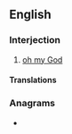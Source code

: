 ==English==

===Interjection===
{{en-interj|head=[[oh]] [[my]]!}}

# {{lb|en|idiomatic|euphemistic|mainly US|Canada}} [[oh my God]]

====Translations====
{{trans-see|good heavens}}

===Anagrams===
* {{anagrams|en|a=hmoy|homy}}